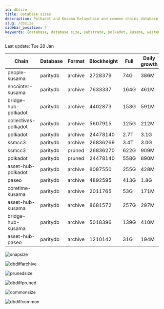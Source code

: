 ```yaml
---
id: dbsize
title: Database sizes
description: Polkadot and Kusama Relaychain and common chains database sizes
slug: /dbsize
sidebar_position: 4
keywords: [database, database size, substrate, polkadot, kusama, westend]
---
```



Last update: Tue 28 Jan

| Chain    | Database   | Format | Blockheight | Full         | Daily growth |
| ------------------------| ----------- | -------- | ------- | ---------- | ----- | 
| people-kusama | paritydb | archive | 2728379 | 74G | 386M |
| encointer-kusama | paritydb | archive | 7633337 | 164G | 461M |
| bridge-hub-polkadot | paritydb | archive | 4402873 | 153G | 591M |
| collectives-polkadot | paritydb | archive | 5607915 | 125G | 212M |
| polkadot | paritydb | archive | 24478140 | 2.7T | 3.1G |
| ksmcc3 | paritydb | archive | 26836269 | 3.4T | 3.0G |
| ksmcc3 | paritydb | pruned | 26836270 | 622G | 909M |
| polkadot | paritydb | pruned | 24478140 | 558G | 890M |
| asset-hub-polkadot | paritydb | archive | 8087550 | 255G | 428M |
| paseo | paritydb | archive | 4892595 | 413G | 1.8G |
| coretime-kusama | paritydb | archive | 2011765 | 53G | 171M |
| asset-hub-kusama | paritydb | archive | 8681572 | 257G | 297M |
| bridge-hub-kusama | paritydb | archive | 5018396 | 139G | 410M |
| asset-hub-paseo | paritydb | archive | 1210142 | 31G | 194M |

![snapsize](/img/archivesize.png)

![dbdiffarchive](/img/dbdiffrelay.png)

![prunedsize](/img/prunedsize.png)

![dbdiffpruned](/img/dbdiffpruned.png)

![commonsize](/img/commonsize.png)

![dbdiffcommon](/img/dbdiffcommon.png)
